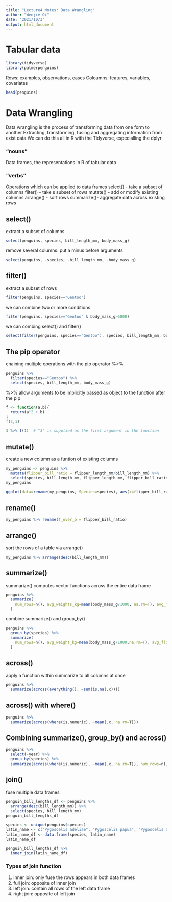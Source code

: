 ```yaml
---
title: "Lecture4 Notes: Data Wrangling"
author: "Wenjie Qi"
date: "2021/10/3"
output: html_document
---
```


# Tabular data

```r
library(tidyverse)
library(palmerpenguins)
```

Rows: examples, observations, cases
Coloumns: features, variables, covariates
```r
head(penguins)
```

# Data Wrangling
Data wrangling is the process of transforming data from one form to another
Extracting, transforming, fusing and aggregating information from exist data
We can do this all in R with the Tidyverse, especialling the dplyr

### "nouns"
  Data frames, the representations in R of tabular data
  
### "verbs"
  Operations which can be applied to data frames
  select()   - take a subset of columns 
  filter()   - take s subset of rows
  mutate()   - add or modify existing columns
  arrange()  - sort rows
  summarize()- aggregate data across existing rows

## select()
extract a subset of columns
```r
select(penguins, species, bill_length_mm, body_mass_g)
```

remove several columns: put a minus before arguments
```r
select(penguins, -species, -bill_length_mm, -body_mass_g)
```

## filter()
extract a subset of rows
```r
filter(penguins, species=="Gentoo")
```

we can combine two or more conditions
```r
filter(penguins, species=="Gentoo" & body_mass_g>5000)
```
  
we can combing select() and filter()
```r
select(filter(penguins, species=="Gentoo"), species, bill_length_mm, body_mass_g)
```


## The pip operator
chaining multiple operations with the pip operator %>%
```r
penguins %>%
  filter(species=="Gentoo") %>%
  select(species, bill_length_mm, body_mass_g)
```

%>% allow arguments to be implicitly passed as object to the function after the pip
```r
f <- function(a,b){
  return(a^2 + b)
}
f(3,1)
```

```r
3 %>% f(1)  # "3" is supplied as the first argument in the function
```

## mutate()
create a new column as a funtion of existing columns
```r
my_penguins <- penguins %>%
  mutate(flipper_bill_ratio = flipper_length_mm/bill_length_mm) %>%
  select(species, bill_length_mm, flipper_length_mm, flipper_bill_ratio)
my_penguins
```

```r
ggplot(data=rename(my_penguins, Species=species), aes(x=flipper_bill_ratio, y=Species, fill=Species)) + geom_violin() + theme_bw() + xlab("Flipper bill ratio")
```


## rename()
```r
my_penguins %>% rename(f_over_b = flipper_bill_ratio)
```


## arrange()
sort the rows of a table via arrange()
```r
my_penguins %>% arrange(desc(bill_length_mm))
```

  
## summarize()
summarize() computes vector functions across the entire data frame
```r
penguins %>%
  summarize(
    num_rows=n(), avg_weights_kg=mean(body_mass_g/1000, na.rm=T), avg_flipper_bill_ratio=mean(flipper_length_mm/bill_length_mm, na.rm=T)
  )
```

combine summarize() and group_by()
```r
penguins %>%
  group_by(species) %>%
  summarize(
    num_rows=n(), avg_weight_kg=mean(body_mass_g/1000,na.rm=T), avg_flipper_bill_ratio=mean(flipper_length_mm/bill_length_mm,na.rm=T)
  )
```


## across()
apply a function within summarize to all columns at once
```r
penguins %>% 
  summarize(across(everything(), ~sum(is.na(.x))))
```


## across() with where()
```r
penguins %>%
  summarize(across(where(is.numeric), ~mean(.x, na.rm=T)))
```


## Combining summarize(), group_by() and across()
```r
penguins %>%
  select(-year) %>%
  group_by(species) %>%
  summarize(across(where(is.numeric), ~mean(.x, na.rm=T)), num_rows=n())
```


## join()
fuse multiple data frames
```r
penguin_bill_lengths_df <- penguins %>%
  arrange(desc(bill_length_mm)) %>%
  select(species, bill_length_mm)
penguin_bill_lengths_df
```

```r
species <- unique(penguins$species)
latin_name <- c("Pygoscelis adeliae", "Pygoscelis papua", "Pygoscelis antarcticus")
latin_name_df <- data.frame(species, latin_name)
latin_name_df
```

```r
penguin_bill_lengths_df %>%
  inner_join(latin_name_df)
```


###  Types of join function
1.    inner join: only fuse the rows appears in both data frames
2.    full join: opposite of inner join
3.    left join: contain all rows of the left data frame
4.    right join: opposite of left join




